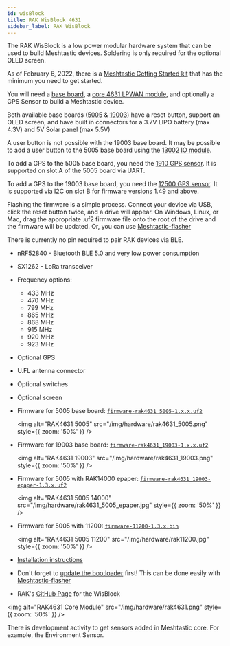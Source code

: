 ```yaml
---
id: wisBlock
title: RAK WisBlock 4631
sidebar_label: RAK WisBlock
---
```


The RAK WisBlock is a low power modular hardware system that can be used to build Meshtastic devices. Soldering is only required for the optional OLED screen.

As of February 6, 2022, there is a [Meshtastic Getting Started kit](https://store.rakwireless.com/products/wisblock-meshtastic-starter-kit) that has the minimum you need to get started.

You will need a [base board](https://store.rakwireless.com/collections/wisblock-base), a [core 4631 LPWAN module](https://store.rakwireless.com/collections/wisblock-core/products/rak4631-lpwan-node), and optionally a GPS Sensor to build a Meshtastic device.

Both available base boards ([5005](https://store.rakwireless.com/collections/wisblock-base/products/rak5005-o-base-board) & [19003](https://store.rakwireless.com/collections/wisblock-base/products/wisblock-base-board-rak19003)) have a reset button, support an OLED screen, and have built in connectors for a 3.7V LIPO battery (max 4.3V) and 5V Solar panel (max 5.5V)

A user button is not possible with the 19003 base board. It may be possible to add a user button to the 5005 base board using the [13002 IO module](https://store.rakwireless.com/collections/wisblock-interface/products/adapter-module-rak13002).

To add a GPS to the 5005 base board, you need the [1910 GPS sensor](https://store.rakwireless.com/collections/wisblock-sensor/products/rak1910-max-7q-gnss-location-sensor). It is supported on slot A of the 5005 board via UART.

To add a GPS to the 19003 base board, you need the [12500 GPS sensor](https://store.rakwireless.com/products/wisblock-gnss-location-module-rak12500). It is supported via I2C on slot B for firmware versions 1.49 and above.

Flashing the firmware is a simple process. Connect your device via USB, click the reset button twice, and a drive will appear. On Windows, Linux, or Mac, drag the appropriate .uf2 firmware file onto the root of the drive and the firmware will be updated. Or, you can use [Meshtastic-flasher](https://github.com/meshtastic/Meshtastic-gui-installer)

There is currently no pin required to pair RAK devices via BLE.

- nRF52840 - Bluetooth BLE 5.0 and very low power consumption
- SX1262 - LoRa transceiver
- Frequency options:
  - 433 MHz
  - 470 MHz
  - 799 MHz
  - 865 MHz
  - 868 MHz
  - 915 MHz
  - 920 MHz
  - 923 MHz
- Optional GPS
- U.FL antenna connector
- Optional switches
- Optional screen

- Firmware for 5005 base board: [`firmware-rak4631_5005-1.x.x.uf2`](/downloads)

  <img
    alt="RAK4631 5005"
    src="/img/hardware/rak4631_5005.png"
    style={{ zoom: '50%' }}
  />

- Firmware for 19003 base board: [`firmware-rak4631_19003-1.x.x.uf2`](/downloads)

  <img
    alt="RAK4631 19003"
    src="/img/hardware/rak4631_19003.png"
    style={{ zoom: '50%' }}
  />

- Firmware for 5005 with RAK14000 epaper: [`firmware-rak4631_19003-epaper-1.3.x.uf2`](/downloads)

  <img
    alt="RAK4631 5005 14000"
    src="/img/hardware/rak4631_5005_epaper.jpg"
    style={{ zoom: '50%' }}
  />

- Firmware for 5005 with 11200: [`firmware-11200-1.3.x.bin`](/downloads)

  <img
    alt="RAK4631 5005 11200"
    src="/img/hardware/rak11200.jpg"
    style={{ zoom: '50%' }}
  />

- [Installation instructions](https://docs.rakwireless.com/Product-Categories/WisBlock/RAK4631/Quickstart/#rak4631-lora-mesh-via-meshtastic)
- Don't forget to [update the bootloader](https://docs.rakwireless.com/Product-Categories/WisBlock/RAK4631/Quickstart/#updating-the-bootloader) first! This can be done easily with [Meshtastic-flasher](https://github.com/meshtastic/Meshtastic-gui-installer)
- RAK's [GitHub Page](https://github.com/RAKWireless/WisBlock) for the WisBlock

<img
  alt="RAK4631 Core Module"
  src="/img/hardware/rak4631.png"
  style={{ zoom: '50%' }}
/>

There is development activity to get sensors added in Meshtastic core. For example, the Environment Sensor.
